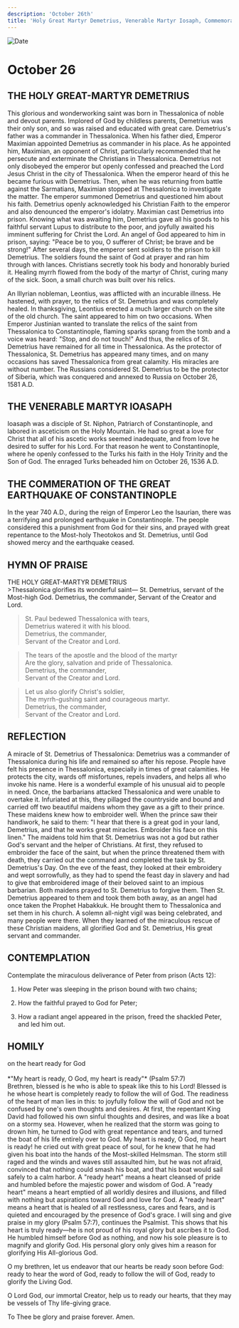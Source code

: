 ```yaml
---
description: 'October 26th'
title: 'Holy Great Martyr Demetrius, Venerable Martyr Iosaph, Commemoration of the Great Earthquake of Constantinople'
---
```


<CustomPaginator />
<RunningHead />

<Image src="/title-imprint.png" height={68} width={50} alt="Date" className="title-imprint"/>

# <div id="date">October <Image className="four-dot" src="/four-dot.png" height={15} width={15} alt="" />26</div>

## THE HOLY GREAT-MARTYR DEMETRIUS

This glorious and wonderworking saint was born in Thessalonica of noble and devout parents. Implored of God by childless parents, Demetrius was their only son, and so was raised and educated with great care. Demetrius's father was a commander in Thessalonica. When his father died, Emperor Maximian appointed Demetrius as commander in his place. As he appointed him, Maximian, an opponent of Christ, particularly recommended that he persecute and exterminate the Christians in Thessalonica. Demetrius not only disobeyed the emperor but openly confessed and preached the Lord Jesus Christ in the city of Thessalonica. When the emperor heard of this he became furious with Demetrius. Then, when he was returning from battle against the Sarmatians, Maximian stopped at Thessalonica to investigate the matter. The emperor summoned Demetrius and questioned him about his faith. Demetrius openly acknowledged his Christian Faith to the emperor and also denounced the emperor's idolatry. Maximian cast Demetrius into prison. Knowing what was awaiting him, Demetrius gave all his goods to his faithful servant Lupus to distribute to the poor, and joyfully awaited his imminent suffering for Christ the Lord. An angel of God appeared to him in prison, saying: "Peace be to you, O sufferer of Christ; be brave and be strong!" After several days, the emperor sent soldiers to the prison to kill Demetrius. The soldiers found the saint of God at prayer and ran him through with lances. Christians secretly took his body and honorably buried it. Healing myrrh flowed from the body of the martyr of Christ, curing many of the sick. Soon, a small church was built over his relics.

An Illyrian nobleman, Leontius, was afflicted with an incurable illness. He hastened, with prayer, to the relics of St. Demetrius and was completely healed. In thanksgiving, Leontius erected a much larger church on the site of the old church. The saint appeared to him on two occasions. When Emperor Justinian wanted to translate the relics of the saint from Thessalonica to Constantinople, flaming sparks sprang from the tomb and a voice was heard: "Stop, and do not touch!" And thus, the relics of St. Demetrius have remained for all time in Thessalonica. As the protector of Thessalonica, St. Demetrius has appeared many times, and on many occasions has saved Thessalonica from great calamity. His miracles are without number. The Russians considered St. Demetrius to be the protector of Siberia, which was conquered and annexed to Russia on October 26, 1581 A.D.

## THE VENERABLE MARTYR IOASAPH

Ioasaph was a disciple of St. Niphon, Patriarch of Constantinople, and labored in asceticism on the Holy Mountain. He had so great a love for Christ that all of his ascetic works seemed inadequate, and from love he desired to suffer for his Lord. For that reason he went to Constantinople, where he openly confessed to the Turks his faith in the Holy Trinity and the Son of God. The enraged Turks beheaded him on October 26, 1536 A.D.

## THE COMMERATION OF THE GREAT EARTHQUAKE OF CONSTANTINOPLE

In the year 740 A.D., during the reign of Emperor Leo the Isaurian, there was a terrifying and prolonged earthquake in Constantinople. The people considered this a punishment from God for their sins, and prayed with great repentance to the Most-holy Theotokos and St. Demetrius, until God showed mercy and the earthquake ceased.


## HYMN OF PRAISE
<div style={{textAlign:'center', color:'crimson', fontWeight:'bold'}}>
THE HOLY GREAT-MARTYR DEMETRIUS
</div>
>Thessalonica glorifies its wonderful saint—  
St. Demetrius, servant of the Most-high God.  
Demetrius, the commander,  
Servant of the Creator and Lord.  
  
>St. Paul bedewed Thessalonica with tears,  
Demetrius watered it with his blood.  
Demetrius, the commander,  
Servant of the Creator and Lord.  
  
>The tears of the apostle and the blood of the martyr  
Are the glory, salvation and pride of Thessalonica.  
Demetrius, the commander,  
Servant of the Creator and Lord.  
  
>Let us also glorify Christ's soldier,  
The myrrh-gushing saint and courageous martyr.  
Demetrius, the commander,  
Servant of the Creator and Lord.  


## REFLECTION

A miracle of St. Demetrius of Thessalonica: Demetrius was a commander of Thessalonica during his life and remained so after his repose. People have felt his presence in Thessalonica, especially in times of great calamities. He protects the city, wards off misfortunes, repels invaders, and helps all who invoke his name. Here is a wonderful example of his unusual aid to people in need. Once, the barbarians attacked Thessalonica and were unable to overtake it. Infuriated at this, they pillaged the countryside and bound and carried off two beautiful maidens whom they gave as a gift to their prince. These maidens knew how to embroider well. When the prince saw their handiwork, he said to them: "I hear that there is a great god in your land, Demetrius, and that he works great miracles. Embroider his face on this linen." The maidens told him that St. Demetrius was not a god but rather God's servant and the helper of Christians. At first, they refused to embroider the face of the saint, but when the prince threatened them with death, they carried out the command and completed the task by St. Demetrius's Day. On the eve of the feast, they looked at their embroidery and wept sorrowfully, as they had to spend the feast day in slavery and had to give that embroidered image of their beloved saint to an impious barbarian. Both maidens prayed to St. Demetrius to forgive them. Then St. Demetrius appeared to them and took them both away, as an angel had once taken the Prophet Habakkuk. He brought them to Thessalonica and set them in his church. A solemn all-night vigil was being celebrated, and many people were there. When they learned of the miraculous rescue of these Christian maidens, all glorified God and St. Demetrius, His great servant and commander.


## CONTEMPLATION

Contemplate the miraculous deliverance of Peter from prison (Acts 12):

1. How Peter was sleeping in the prison bound with two chains;

2. How the faithful prayed to God for Peter;

3. How a radiant angel appeared in the prison, freed the shackled Peter, and led him out.



## HOMILY
<div style={{textAlign:'center', color:'crimson', fontWeight:'bold'}}>
on the heart ready for God
</div>
<br />
<div style={{textAlign:'right'}}>
*"My heart is ready, O God, my heart is ready"* (Psalm 57:7)
</div>
Brethren, blessed is he who is able to speak like this to his Lord! Blessed is he whose heart is completely ready to follow the will of God. The readiness of the heart of man lies in this: to joyfully follow the will of God and not be confused by one's own thoughts and desires. At first, the repentant King David had followed his own sinful thoughts and desires, and was like a boat on a stormy sea. However, when he realized that the storm was going to drown him, he turned to God with great repentance and tears, and turned the boat of his life entirely over to God. My heart is ready, O God, my heart is ready! he cried out with great peace of soul, for he knew that he had given his boat into the hands of the Most-skilled Helmsman. The storm still raged and the winds and waves still assaulted him, but he was not afraid, convinced that nothing could smash his boat, and that his boat would sail safely to a calm harbor. A "ready heart" means a heart cleansed of pride and humbled before the majestic power and wisdom of God. A "ready heart" means a heart emptied of all worldly desires and illusions, and filled with nothing but aspirations toward God and love for God. A "ready heart" means a heart that is healed of all restlessness, cares and fears, and is quieted and encouraged by the presence of God's grace. I will sing and give praise in my glory (Psalm 57:7), continues the Psalmist. This shows that his heart is truly ready—he is not proud of his royal glory but ascribes it to God. He humbled himself before God as nothing, and now his sole pleasure is to magnify and glorify God. His personal glory only gives him a reason for glorifying His All-glorious God.

O my brethren, let us endeavor that our hearts be ready soon before God: ready to hear the word of God, ready to follow the will of God, ready to glorify the Living God.

O Lord God, our immortal Creator, help us to ready our hearts, that they may be vessels of Thy life-giving grace.

To Thee be glory and praise forever. Amen.